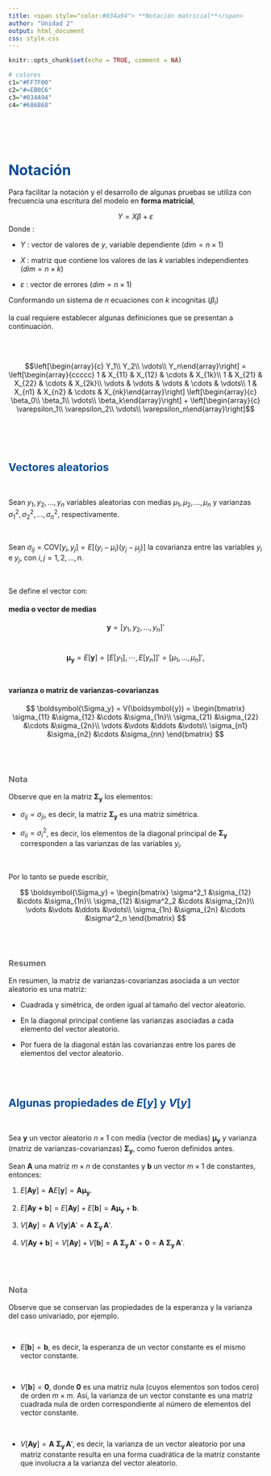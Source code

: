 ```yaml
---
title: <span style="color:#034a94"> **Notación matricial**</span>
author: "Unidad 2"
output: html_document
css: style.css
---
```


```r
knitr::opts_chunk$set(echo = TRUE, comment = NA)

# colores
c1="#FF7F00"
c2="#=EB0C6"
c3="#034A94"
c4="#686868"


```

</br></br></br>

# <span style="color:#034a94">**Notación**</span> 

Para facilitar la notación y el desarrollo de algunas pruebas se utiliza con frecuencia una escritura del modelo en **forma matricial**, 

<div class="content-box-blue">
$$Y = X \beta + \varepsilon$$
Donde :

* $Y$ : vector de valores de $y$, variable dependiente ($dim = n \times 1$)

* $X$ : matriz que contiene los valores de las $k$ variables independientes ($dim = n \times k$)

* $\varepsilon$ : vector de errores ($dim = n \times 1$)

Conformando un sistema de $n$ ecuaciones con $k$ incognitas ($\beta_{i}$)

</div>

la cual requiere establecer algunas definiciones que se presentan a continuación.

</br></br>

$$\left[\begin{array}{c} Y_1\\ Y_2\\ \vdots\\ Y_n\end{array}\right] = 
\left[\begin{array}{ccccc} 1 & X_{11} & X_{12} & \cdots & X_{1k}\\ 1 & X_{21} & X_{22} & \cdots & X_{2k}\\ \vdots & \vdots & \vdots & \cdots & \vdots\\ 1 & X_{n1} & X_{n2} & \cdots & X_{nk}\end{array}\right]
\left[\begin{array}{c} \beta_0\\ \beta_1\\ \vdots\\ \beta_k\end{array}\right] +  
\left[\begin{array}{c} \varepsilon_1\\ \varepsilon_2\\ \vdots\\ \varepsilon_n\end{array}\right]$$


</br></br></br>

## <span style="color:#034a94">**Vectores aleatorios**</br>

</br>
<div class="content-box-blue">
Sean $y_1, y_2, \ldots, y_n$ variables aleatorias con medias $\mu_1, \mu_2, \ldots, \mu_n$ y varianzas $\sigma^2_1, \sigma^2_2, \ldots, \sigma^2_n$, respectivamente.

</br>

Sean $\sigma_{ij} = \text{COV}\left[ y_i, y_j\right] = E\left[\left(y_i - \mu_i\right)\left(y_j - \mu_j\right)\right]$ la covarianza entre las variables $y_i$ e $y_j$, con $i,j=1,2,\ldots,n$.

</br>

Se define el vector con:

#### **media o vector de medias** 

$$\boldsymbol{y} = \left[ y_1, y_2, \ldots, y_n\right]'$$
</br>

$$\boldsymbol{\mu_y} = E\left[\boldsymbol{y}\right] = \left[ E\left[ y_1\right], \cdots, E\left[ y_n\right]\right]' = \left[\mu_1, \ldots, \mu_n\right]',$$
</br>

#### **varianza o matriz de varianzas-covarianzas**

$$
\boldsymbol{\Sigma_y} = V(\boldsymbol{y}) = \begin{bmatrix}
\sigma_{11} &\sigma_{12} &\cdots &\sigma_{1n}\\
\sigma_{21} &\sigma_{22} &\cdots &\sigma_{2n}\\
\vdots &\vdots &\ddots &\vdots\\
\sigma_{n1} &\sigma_{n2} &\cdots &\sigma_{nn}
\end{bmatrix}
$$

</div>

</br></br>

<div class="content-box-gray">
### <span style="color:#686868"> **Nota**</span>

Observe que en la matriz $\boldsymbol{\Sigma_y}$ los elementos:

* $\sigma_{ij} = \sigma_{ji}$, es decir, la matriz $\boldsymbol{\Sigma_y}$ es una matriz simétrica.

* $\sigma_{ii}=\sigma_i^2$, es decir, los elementos de la diagonal principal de $\boldsymbol{\Sigma_y}$ corresponden a las varianzas de las variables $y_i$.
</div>

</br>

Por lo tanto se puede escribir,

$$
\boldsymbol{\Sigma_y} = \begin{bmatrix}
\sigma^2_1 &\sigma_{12} &\cdots &\sigma_{1n}\\
\sigma_{12} &\sigma^2_2 &\cdots &\sigma_{2n}\\
\vdots &\vdots &\ddots &\vdots\\
\sigma_{1n} &\sigma_{2n} &\cdots &\sigma^2_n
\end{bmatrix}
$$

</br></br>

<div class="content-box-gray">

### <span style="color:686868"> **Resumen**</span>

En resumen, la matriz de varianzas-covarianzas asociada a un vector aleatorio es una matriz:

* Cuadrada y simétrica, de orden igual al tamaño del vector aleatorio.

* En la diagonal principal contiene las varianzas asociadas a cada elemento del vector aleatorio.

* Por fuera de la diagonal están las covarianzas entre los pares de elementos del vector aleatorio.

</div>

</br></br>

## <span style="color:#034a94">**Algunas propiedades de $E\left[y\right]$ y  $V[y]$**</span>

</br>

<div class="content-box-blue">
Sea $\boldsymbol{y}$ un vector aleatorio $n\times 1$ con media (vector de medias) $\boldsymbol{\mu_y}$ y varianza (matriz de varianzas-covarianzas) $\boldsymbol{\Sigma_y}$, como fueron definidos antes.

Sean $\boldsymbol{A}$ una matriz $m\times n$ de constantes y $\boldsymbol{b}$ un vector $m\times 1$ de constantes, entonces:



1. $E\left[\boldsymbol{Ay}\right] = \boldsymbol{A}E\left[\boldsymbol{y}\right] = \boldsymbol{A\mu_y}$.

2. $E\left[\boldsymbol{Ay + b}\right] = E\left[\boldsymbol{Ay}\right] + E\left[\boldsymbol{b}\right] = \boldsymbol{A\mu_y} + \boldsymbol{b}$.

3. $V\left[\boldsymbol{Ay}\right] = \boldsymbol{A}\ V\left[\boldsymbol{y}\right]\boldsymbol{A}' = \boldsymbol{A\ \Sigma_y\,A}'$.

4. $V\left[\boldsymbol{Ay + b}\right] = V\left[\boldsymbol{Ay}\right] + V\left[\boldsymbol{b}\right] = \boldsymbol{A\ \Sigma_y\,A}' + \boldsymbol{0} = \boldsymbol{A\ \Sigma_y\,A}'$.
</div>

</br></br>

<div class="content-box-gray">
### <span style="color:#686868"> **Nota**</span>

Observe que se conservan las propiedades de la esperanza y la varianza del caso univariado, por ejemplo.

</br>

* $E\left[\boldsymbol{b}\right] = \boldsymbol{b}$, es decir, la esperanza de un vector constante es el mismo vector constante.

</br>

* $V\left[\boldsymbol{b}\right] = \boldsymbol{0}$, donde $\boldsymbol{0}$ es una matriz nula (cuyos elementos son todos cero) de orden $m\times m$. Así, la varianza de un vector constante es una matriz cuadrada nula de orden correspondiente al número de elementos del vector constante.

</br>

* $V\left[\boldsymbol{Ay}\right] = \boldsymbol{A\ \Sigma_y\,A}'$, es decir, la varianza de un vector aleatorio por una matriz constante resulta en una forma cuadrática de la matriz constante que involucra a la varianza del vector aleatorio.

</div>

</br></br>

